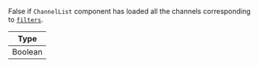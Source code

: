 False if `ChannelList` component has loaded all the channels corresponding to [`filters`](../../../core-components/channel_list.mdx#recommended-filters).

| Type    |
| ------- |
| Boolean |
